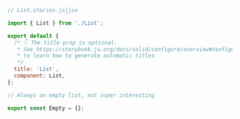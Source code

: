 ```js
// List.stories.js|jsx

import { List } from './List';

export default {
  /* 👇 The title prop is optional.
   * See https://storybook.js.org/docs/solid/configure/overview#configure-story-loading
   * to learn how to generate automatic titles
   */
  title: 'List',
  component: List,
};

// Always an empty list, not super interesting

export const Empty = {};
```
